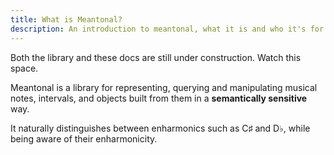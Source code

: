 ```yaml
---
title: What is Meantonal?
description: An introduction to meantonal, what it is and who it's for.
---
```



<Aside>

Both the library and these docs are still under construction. Watch this space.

</Aside>

Meantonal is a library for representing, querying and manipulating musical notes, intervals, and objects built from them in a **semantically sensitive** way.

It naturally distinguishes between enharmonics such as C♯ and D♭, while being aware of their enharmonicity.
